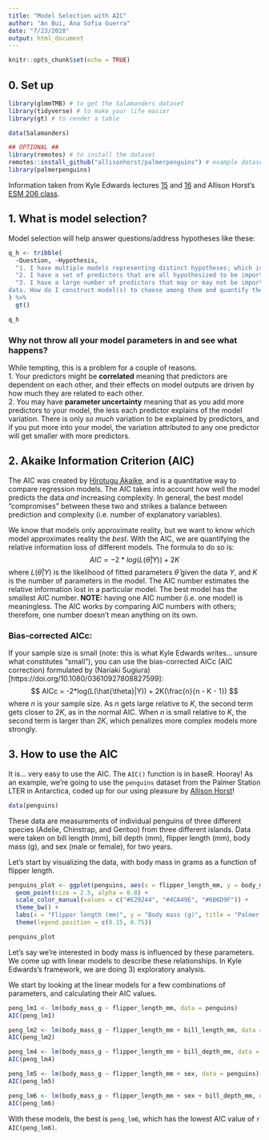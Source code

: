 ```yaml
---
title: "Model Selection with AIC"
author: "An Bui, Ana Sofia Guerra"
date: "7/23/2020"
output: html_document
---
```


```r
knitr::opts_chunk$set(echo = TRUE)
```

## 0. Set up
```r
library(glmmTMB) # to get the Salamanders dataset
library(tidyverse) # to make your life easier
library(gt) # to render a table

data(Salamanders)

## OPTIONAL ##
library(remotes) # to install the dataset
remotes::install_github("allisonhorst/palmerpenguins") # example dataset
library(palmerpenguins)
```

Information taken from Kyle Edwards lectures [15](https://drive.google.com/file/d/0B5QCuGKrabF5ZzFyQ3VXaWNVRXM/view) and [16](https://drive.google.com/file/d/0B5QCuGKrabF5RzYxSEZuc0xoaVU/view) and Allison Horst's [ESM 206 class](https://github.com/allisonhorst/esm-206-lab-9).

## 1. What is model selection?

Model selection will help answer questions/address hypotheses like these:

```r
q_h <- tribble(
  ~Question, ~Hypothesis,
  "1. I have multiple models representing distinct hypotheses; which is best supported by the data?", "Different models represent different hypotheses.",
  "2. I have a set of predictors that are all hypothesized to be important for the response. Which are supported by the data? What is their relative importance? Should all be included in a single model, or should a smaller model of ‘significant’ predictors be used? How should such a smaller model be chosen?", "Different predictors represent different hypotheses (but a particular model could include one or more predictors)",
  "3. I have a large number of predictors that may or may not be important, and I want to do an exploratory analysis to see which are best supported by the
data. How do I construct model(s) to choose among them and quantify their importance?", "Not a hypothesis! Exploratory analysis / data mining / data dredging (not comparing a priori hypotheses, sifting for relationships)."
) %>% 
  gt()

q_h
```

### Why not throw all your model parameters in and see what happens?  
While tempting, this is a problem for a couple of reasons.  
1. Your predictors might be **correlated** meaning that predictors are dependent on each other, and their effects on model outputs are driven by how much they are related to each other.  
2. You may have **parameter uncertainty** meaning that as you add more predictors to your model, the less each predictor explains of the model variation. There is only _so much_ variation to be explained by predictors, and if you put more into your model, the variation attributed to any one predictor will get smaller with more predictors.

## 2. Akaike Information Criterion (AIC)

The AIC was created by [Hirotugu Akaike](https://www.ism.ac.jp/akaikememorial/index-e.html), and is a quantitative way to compare regression models. The AIC takes into account how well the model predicts the data _and_ increasing complexity. In general, the best model "compromises" between these two and strikes a balance between prediction and complexity (i.e. number of explanatory variables). 

We know that models only approximate reality, but we want to know which model approximates reality the _best_. With the AIC, we are quantifying the relative information loss of different models. The formula to do so is:
$$
AIC = -2*log(L(\hat{\theta}|Y)) + 2K
$$
where $L(\hat{\theta}|Y)$ is the likelihood of fitted parameters $\hat{\theta}$ given the data $Y$, and $K$ is the number of parameters in the model. The AIC number estimates the relative information lost in a particular model. The best model has the smallest AIC number. **NOTE:** having one AIC number (i.e. one model) is meaningless. The AIC works by comparing AIC numbers with others; therefore, one number doesn't mean anything on its own.  

### Bias-corrected AICc:
If your sample size is small (note: this is what Kyle Edwards writes... unsure what constitutes "small"), you can use the bias-corrected AICc (AIC correction) formulated by (Nariaki Sugiura)[https://doi.org/10.1080/03610927808827599]:
$$
AICc = -2*log(L(\hat{\theta}|Y)) + 2K(\frac{n}{n - K - 1})
$$
where $n$ is your sample size. As $n$ gets large relative to $K$, the second term gets closer to $2K$, as in the normal AIC. When $n$ is small relative to $K$, the second term is larger than $2K$, which penalizes more complex models more strongly.

## 3. How to use the AIC
It is... very easy to use the AIC. The `AIC()` function is in baseR. Hooray! As an example, we're going to use the `penguins` dataset from the Palmer Station LTER in Antarctica, coded up for our using pleasure by [Allison Horst](https://github.com/allisonhorst/palmerpenguins)!

```r
data(penguins)
```

These data are measurements of individual penguins of three different species (Adelie, Chinstrap, and Gentoo) from three different islands. Data were taken on bill length (mm), bill depth (mm), flipper length (mm), body mass (g), and sex (male or female), for two years.

Let's start by visualizing the data, with body mass in grams as a function of flipper length.

```r
penguins_plot <- ggplot(penguins, aes(x = flipper_length_mm, y = body_mass_g, color = species)) +
  geom_point(size = 2.5, alpha = 0.8) +
  scale_color_manual(values = c("#E29244", "#4CA49E", "#6B6D9F")) +
  theme_bw() +
  labs(x = "Flipper length (mm)", y = "Body mass (g)", title = "Palmer Penguins", color = "Species") +
  theme(legend.position = c(0.15, 0.75))

penguins_plot
```

Let's say we're interested in body mass is influenced by these parameters. We come up with linear models to describe these relationships. In Kyle Edwards's framework, we are doing 3) exploratory analysis.  

We start by looking at the linear models for a few combinations of parameters, and calculating their AIC values.

```r
peng_lm1 <- lm(body_mass_g ~ flipper_length_mm, data = penguins)
AIC(peng_lm1)

peng_lm2 <- lm(body_mass_g ~ flipper_length_mm + bill_length_mm, data = penguins)
AIC(peng_lm2)

peng_lm4 <- lm(body_mass_g ~ flipper_length_mm + bill_depth_mm, data = penguins)
AIC(peng_lm4)

peng_lm5 <- lm(body_mass_g ~ flipper_length_mm + sex, data = penguins)
AIC(peng_lm5)

peng_lm6 <- lm(body_mass_g ~ flipper_length_mm + sex + bill_depth_mm, data = penguins)
AIC(peng_lm6)
```

With these models, the best is `peng_lm6`, which has the lowest AIC value of `r AIC(peng_lm6)`. 








